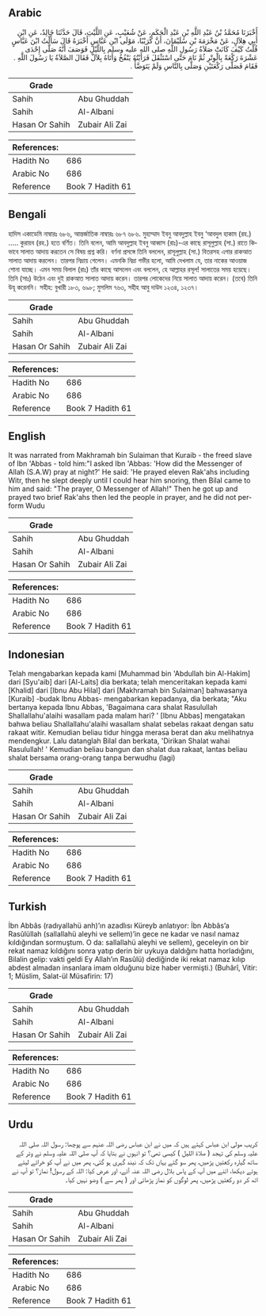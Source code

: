 ## Arabic


<div dir="rtl" lang="ar" style={{fontSize:'larger',backgroundColor:'#f8f9fa',padding:20}}>
أَخْبَرَنَا مُحَمَّدُ بْنُ عَبْدِ اللَّهِ بْنِ عَبْدِ الْحَكَمِ، عَنْ شُعَيْبٍ، عَنِ اللَّيْثِ، قَالَ حَدَّثَنَا خَالِدٌ، عَنِ ابْنِ أَبِي هِلاَلٍ، عَنْ مَخْرَمَةَ بْنِ سُلَيْمَانَ، أَنَّ كُرَيْبًا، مَوْلَى ابْنِ عَبَّاسٍ أَخْبَرَهُ قَالَ سَأَلْتُ ابْنَ عَبَّاسٍ قُلْتُ كَيْفَ كَانَتْ صَلاَةُ رَسُولِ اللَّهِ صلى الله عليه وسلم بِاللَّيْلِ فَوَصَفَ أَنَّهُ صَلَّى إِحْدَى عَشْرَةَ رَكْعَةً بِالْوِتْرِ ثُمَّ نَامَ حَتَّى اسْتَثْقَلَ فَرَأَيْتُهُ يَنْفُخُ وَأَتَاهُ بِلاَلٌ فَقَالَ الصَّلاَةُ يَا رَسُولَ اللَّهِ ‏.‏ فَقَامَ فَصَلَّى رَكْعَتَيْنِ وَصَلَّى بِالنَّاسِ وَلَمْ يَتَوَضَّأْ ‏.‏
</div>
<div style={{backgroundColor:'#f8f9fa',padding:20, marginBottom: 10}}><table> <thead> <tr> <th>Grade</th> <th></th> </tr> </thead> <tbody> <tr><td>Sahih</td><td>Abu Ghuddah</td></tr><tr><td>Sahih</td><td>Al-Albani</td></tr><tr><td>Hasan Or Sahih</td><td>Zubair Ali Zai</td></tr></tbody></table><table> <thead> <tr> <th>References:</th> <th></th> </tr> </thead> <tbody><tr><td>Hadith No</td><td>686</td></tr><tr><td>Arabic No</td><td>686</td></tr><tr><td>Reference</td><td>Book 7 Hadith 61</td></tr></tbody></table></div>

## Bengali


<div dir="ltr" lang="bn" style={{fontSize:'larger',backgroundColor:'#f8f9fa',padding:20}}>
হাদিস একাডেমি নাম্বারঃ ৬৮৬, আন্তর্জাতিক নাম্বারঃ ৬৮৭ ৬৮৬. মুহাম্মাদ ইবনু আবদুল্লাহ ইবনু ‘আবদুল হাকাম (রহ.) ..... কুরায়ব (রহ.) হতে বর্ণিত। তিনি বলেন, আমি আবদুল্লাহ ইবনু আব্বাস (রাঃ)-এর কাছে রাসূলুল্লাহ (সা.) রাতে কিভাবে সালাত আদায় করতেন সে বিষয় প্রশ্ন করি। বর্ণনা প্রসঙ্গে তিনি বললেন, রাসূলুল্লাহ (সা.) বিতরসহ এগার রাকআত সালাত আদায় করলেন। তারপর নিদ্রায় গেলেন। এমনকি নিদ্রা গভীর হলো, আমি দেখলাম যে, তার নাকের আওয়াজ শোনা যাচ্ছে। এমন সময় বিলাল (রাঃ) তাঁর কাছে আসলেন এবং বললেন, হে আল্লাহর রসূল! সালাতের সময় হয়েছে। তিনি (সাঃ) উঠেন এবং দুই রাকআত সালাত আদায় করেন। তারপর লোকেদের নিয়ে সালাত আদায় করেন। (তবে) তিনি উযূ করেননি। সহীহ: বুখারী ১৮৩, ৬৯৮; মুসলিম ৭৬৩, সহীহ আবু দাউদ ১২৩৪, ১২৩৭।
</div>
<div style={{backgroundColor:'#f8f9fa',padding:20, marginBottom: 10}}><table> <thead> <tr> <th>Grade</th> <th></th> </tr> </thead> <tbody> <tr><td>Sahih</td><td>Abu Ghuddah</td></tr><tr><td>Sahih</td><td>Al-Albani</td></tr><tr><td>Hasan Or Sahih</td><td>Zubair Ali Zai</td></tr></tbody></table><table> <thead> <tr> <th>References:</th> <th></th> </tr> </thead> <tbody><tr><td>Hadith No</td><td>686</td></tr><tr><td>Arabic No</td><td>686</td></tr><tr><td>Reference</td><td>Book 7 Hadith 61</td></tr></tbody></table></div>

## English


<div dir="ltr" lang="en" style={{fontSize:'larger',backgroundColor:'#f8f9fa',padding:20}}>
It was narrated from Makhramah bin Sulaiman that Kuraib - the freed slave of Ibn 'Abbas - told him:"I asked Ibn 'Abbas: 'How did the Messenger of Allah (S.A.W) pray at night?' He said: 'He prayed eleven Rak'ahs including Witr, then he slept deeply until I could hear him snoring, then Bilal came to him and said: "The prayer, O Messenger of Allah!" Then he got up and prayed two brief Rak'ahs then led the people in prayer, and he did not perform Wudu
</div>
<div style={{backgroundColor:'#f8f9fa',padding:20, marginBottom: 10}}><table> <thead> <tr> <th>Grade</th> <th></th> </tr> </thead> <tbody> <tr><td>Sahih</td><td>Abu Ghuddah</td></tr><tr><td>Sahih</td><td>Al-Albani</td></tr><tr><td>Hasan Or Sahih</td><td>Zubair Ali Zai</td></tr></tbody></table><table> <thead> <tr> <th>References:</th> <th></th> </tr> </thead> <tbody><tr><td>Hadith No</td><td>686</td></tr><tr><td>Arabic No</td><td>686</td></tr><tr><td>Reference</td><td>Book 7 Hadith 61</td></tr></tbody></table></div>

## Indonesian


<div dir="ltr" lang="id" style={{fontSize:'larger',backgroundColor:'#f8f9fa',padding:20}}>
Telah mengabarkan kepada kami [Muhammad bin 'Abdullah bin Al-Hakim] dari [Syu'aib] dari [Al-Laits] dia berkata; telah menceritakan kepada kami [Khalid] dari [Ibnu Abu Hilal] dari [Makhramah bin Sulaiman] bahwasanya [Kuraib] -budak Ibnu Abbas- mengabarkan kepadanya, dia berkata; "Aku bertanya kepada Ibnu Abbas, 'Bagaimana cara shalat Rasulullah Shallallahu'alaihi wasallam pada malam hari? ' [Ibnu Abbas] mengatakan bahwa beliau Shallallahu'alaihi wasallam shalat sebelas rakaat dengan satu rakaat witir. Kemudian beliau tidur hingga merasa berat dan aku melihatnya mendengkur. Lalu datanglah Bilal dan berkata, 'Dirikan Shalat wahai Rasulullah! ' Kemudian beliau bangun dan shalat dua rakaat, lantas beliau shalat bersama orang-orang tanpa berwudhu (lagi)
</div>
<div style={{backgroundColor:'#f8f9fa',padding:20, marginBottom: 10}}><table> <thead> <tr> <th>Grade</th> <th></th> </tr> </thead> <tbody> <tr><td>Sahih</td><td>Abu Ghuddah</td></tr><tr><td>Sahih</td><td>Al-Albani</td></tr><tr><td>Hasan Or Sahih</td><td>Zubair Ali Zai</td></tr></tbody></table><table> <thead> <tr> <th>References:</th> <th></th> </tr> </thead> <tbody><tr><td>Hadith No</td><td>686</td></tr><tr><td>Arabic No</td><td>686</td></tr><tr><td>Reference</td><td>Book 7 Hadith 61</td></tr></tbody></table></div>

## Turkish


<div dir="ltr" lang="tr" style={{fontSize:'larger',backgroundColor:'#f8f9fa',padding:20}}>
İbn Abbâs (radıyallahü anh)’ın azadlısı Küreyb anlatıyor: İbn Abbâs’a Rasûlüllah (sallallahü aleyhi ve sellem)’in gece ne kadar ve nasıl namaz kıldığından sormuştum. O da: sallallahü aleyhi ve sellem), geceleyin on bir rekat namaz kıldığını sonra yatıp derin bir uykuya daldığını hatta horladığını, Bilalin gelip: vakti geldi Ey Allah’ın Rasûlü) dediğinde iki rekat namaz kılıp abdest almadan insanlara imam olduğunu bize haber vermişti.) (Buhârî, Vitir: 1; Müslim, Salat-ül Müsafirin: 17)
</div>
<div style={{backgroundColor:'#f8f9fa',padding:20, marginBottom: 10}}><table> <thead> <tr> <th>Grade</th> <th></th> </tr> </thead> <tbody> <tr><td>Sahih</td><td>Abu Ghuddah</td></tr><tr><td>Sahih</td><td>Al-Albani</td></tr><tr><td>Hasan Or Sahih</td><td>Zubair Ali Zai</td></tr></tbody></table><table> <thead> <tr> <th>References:</th> <th></th> </tr> </thead> <tbody><tr><td>Hadith No</td><td>686</td></tr><tr><td>Arabic No</td><td>686</td></tr><tr><td>Reference</td><td>Book 7 Hadith 61</td></tr></tbody></table></div>

## Urdu


<div dir="rtl" lang="ur" style={{fontSize:'larger',backgroundColor:'#f8f9fa',padding:20}}>
کریب مولی ابن عباس کہتے ہیں کہ میں نے ابن عباس رضی اللہ عنہم سے پوچھا: رسول اللہ صلی اللہ علیہ وسلم کی تہجد ( صلاۃ اللیل ) کیسی تھی؟ تو انہوں نے بتایا کہ آپ صلی اللہ علیہ وسلم نے وتر کے ساتھ گیارہ رکعتیں پڑھیں، پھر سو گئے یہاں تک کہ نیند گہری ہو گئی، پھر میں نے آپ کو خراٹے لیتے ہوئے دیکھا، اتنے میں آپ کے پاس بلال رضی اللہ عنہ آئے، اور عرض کیا: اللہ کے رسول! نماز؟ تو آپ نے اٹھ کر دو رکعتیں پڑھیں، پھر لوگوں کو نماز پڑھائی اور ( پھر سے ) وضو نہیں کیا۔
</div>
<div style={{backgroundColor:'#f8f9fa',padding:20, marginBottom: 10}}><table> <thead> <tr> <th>Grade</th> <th></th> </tr> </thead> <tbody> <tr><td>Sahih</td><td>Abu Ghuddah</td></tr><tr><td>Sahih</td><td>Al-Albani</td></tr><tr><td>Hasan Or Sahih</td><td>Zubair Ali Zai</td></tr></tbody></table><table> <thead> <tr> <th>References:</th> <th></th> </tr> </thead> <tbody><tr><td>Hadith No</td><td>686</td></tr><tr><td>Arabic No</td><td>686</td></tr><tr><td>Reference</td><td>Book 7 Hadith 61</td></tr></tbody></table></div>